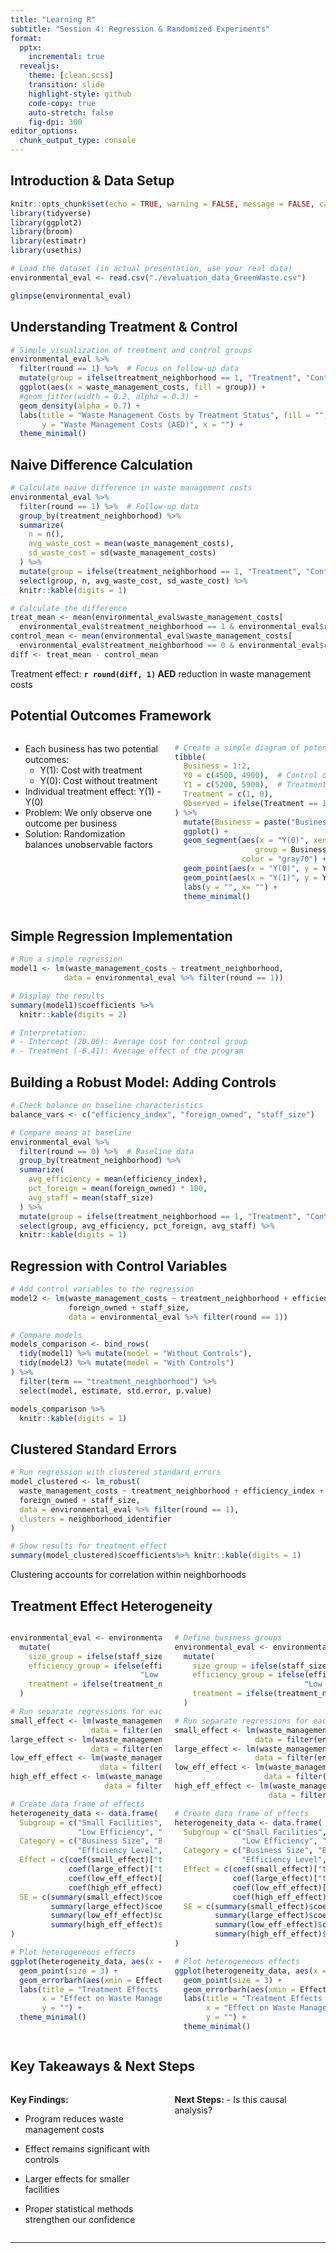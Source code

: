 ```yaml
---
title: "Learning R"
subtitle: "Session 4: Regression & Randomized Experiments"
format: 
  pptx:
    incremental: true   
  revealjs:
    theme: [clean.scss]
    transition: slide
    highlight-style: github
    code-copy: true
    auto-stretch: false
    fig-dpi: 300
editor_options: 
  chunk_output_type: console
---
```


## Introduction & Data Setup

```r
knitr::opts_chunk$set(echo = TRUE, warning = FALSE, message = FALSE, cache = FALSE)
library(tidyverse)
library(ggplot2)
library(broom)
library(estimatr)
library(usethis)
```

```r

# Load the dataset (in actual presentation, use your real data)
environmental_eval <- read.csv("./evaluation_data_GreenWaste.csv")

glimpse(environmental_eval)

```

## Understanding Treatment & Control

```r
# Simple visualization of treatment and control groups
environmental_eval %>%
  filter(round == 1) %>%  # Focus on follow-up data
  mutate(group = ifelse(treatment_neighborhood == 1, "Treatment", "Control")) %>%
  ggplot(aes(x = waste_management_costs, fill = group)) +
  #geom_jitter(width = 0.2, alpha = 0.3) +
  geom_density(alpha = 0.7) +
  labs(title = "Waste Management Costs by Treatment Status", fill = "",
       y = "Waste Management Costs (AED)", x = "") +
  theme_minimal() 
```

## Naive Difference Calculation

```r
# Calculate naive difference in waste management costs
environmental_eval %>%
  filter(round == 1) %>%  # Follow-up data
  group_by(treatment_neighborhood) %>%
  summarize(
    n = n(),
    avg_waste_cost = mean(waste_management_costs),
    sd_waste_cost = sd(waste_management_costs)
  ) %>%
  mutate(group = ifelse(treatment_neighborhood == 1, "Treatment", "Control")) %>%
  select(group, n, avg_waste_cost, sd_waste_cost) %>%
  knitr::kable(digits = 1)
```


```r
# Calculate the difference
treat_mean <- mean(environmental_eval$waste_management_costs[
  environmental_eval$treatment_neighborhood == 1 & environmental_eval$round == 1])
control_mean <- mean(environmental_eval$waste_management_costs[
  environmental_eval$treatment_neighborhood == 0 & environmental_eval$round == 1])
diff <- treat_mean - control_mean
```

Treatment effect: **`r round(diff, 1)` AED** reduction in waste management costs

## Potential Outcomes Framework

::: {.columns}
::: {.column width="50%"}
* Each business has two potential outcomes:
  * Y(1): Cost with treatment
  * Y(0): Cost without treatment
* Individual treatment effect: Y(1) - Y(0)
* Problem: We only observe one outcome per business
* Solution: Randomization balances unobservable factors
:::

::: {.column width="50%"}
```r
# Create a simple diagram of potential outcomes
tibble(
  Business = 1:2,
  Y0 = c(4500, 4900),  # Control outcome
  Y1 = c(5200, 5900),  # Treatment outcome
  Treatment = c(1, 0),
  Observed = ifelse(Treatment == 1, Y1, Y0)
) %>%
  mutate(Business = paste("Business", Business)) %>%
  ggplot() +
  geom_segment(aes(x = "Y(0)", xend = "Y(1)", y = Y0, yend = Y1,
                  group = Business), arrow = arrow(length = unit(0.3, "cm")),
               color = "gray70") +
  geom_point(aes(x = "Y(0)", y = Y0), color = "blue", size = 3) +
  geom_point(aes(x = "Y(1)", y = Y1), color = "red", size = 3) +
  labs(y = "", x= "") +
  theme_minimal()
```
:::
:::

## Simple Regression Implementation

```r
# Run a simple regression
model1 <- lm(waste_management_costs ~ treatment_neighborhood, 
            data = environmental_eval %>% filter(round == 1))

# Display the results
summary(model1)$coefficients %>%
  knitr::kable(digits = 2)
```

```r
# Interpretation:
# - Intercept (20.06): Average cost for control group
# - Treatment (-6.41): Average effect of the program
```

## Building a Robust Model: Adding Controls

```r
# Check balance on baseline characteristics
balance_vars <- c("efficiency_index", "foreign_owned", "staff_size")

# Compare means at baseline
environmental_eval %>%
  filter(round == 0) %>%  # Baseline data
  group_by(treatment_neighborhood) %>%
  summarize(
    avg_efficiency = mean(efficiency_index),
    pct_foreign = mean(foreign_owned) * 100,
    avg_staff = mean(staff_size)
  ) %>%
  mutate(group = ifelse(treatment_neighborhood == 1, "Treatment", "Control")) %>%
  select(group, avg_efficiency, pct_foreign, avg_staff) %>%
  knitr::kable(digits = 1)

```

## Regression with Control Variables

```r
# Add control variables to the regression
model2 <- lm(waste_management_costs ~ treatment_neighborhood + efficiency_index + 
             foreign_owned + staff_size,
             data = environmental_eval %>% filter(round == 1))

# Compare models
models_comparison <- bind_rows(
  tidy(model1) %>% mutate(model = "Without Controls"),
  tidy(model2) %>% mutate(model = "With Controls")
) %>%
  filter(term == "treatment_neighborhood") %>%
  select(model, estimate, std.error, p.value)

models_comparison %>%
  knitr::kable(digits = 1)
```

## Clustered Standard Errors

```r
# Run regression with clustered standard errors
model_clustered <- lm_robust(
  waste_management_costs ~ treatment_neighborhood + efficiency_index + 
  foreign_owned + staff_size,
  data = environmental_eval %>% filter(round == 1),
  clusters = neighborhood_identifier
)

# Show results for treatment effect
summary(model_clustered)$coefficients%>% knitr::kable(digits = 1)
```

::: {.callout-note}
Clustering accounts for correlation within neighborhoods
:::

## Treatment Effect Heterogeneity
::: {.columns}
::: {.column width="50%"}
```r
environmental_eval <- environmental_eval %>%
  mutate(
    size_group = ifelse(staff_size < median(staff_size), "Small", "Large"),
    efficiency_group = ifelse(efficiency_index < median(efficiency_index), 
                             "Low Efficiency", "High Efficiency"),
    treatment = ifelse(treatment_neighborhood == 1, "Treatment", "Control")
  )

# Run separate regressions for each subgroup
small_effect <- lm(waste_management_costs ~ treatment_neighborhood, 
                  data = filter(environmental_eval, round == 1, size_group == "Small"))
large_effect <- lm(waste_management_costs ~ treatment_neighborhood, 
                  data = filter(environmental_eval, round == 1, size_group == "Large"))
low_eff_effect <- lm(waste_management_costs ~ treatment_neighborhood, 
                    data = filter(environmental_eval, round == 1, efficiency_group == "Low Efficiency"))
high_eff_effect <- lm(waste_management_costs ~ treatment_neighborhood, 
                     data = filter(environmental_eval, round == 1, efficiency_group == "High Efficiency"))

# Create data frame of effects
heterogeneity_data <- data.frame(
  Subgroup = c("Small Facilities", "Large Facilities", 
               "Low Efficiency", "High Efficiency"),
  Category = c("Business Size", "Business Size", 
               "Efficiency Level", "Efficiency Level"),
  Effect = c(coef(small_effect)["treatment_neighborhood"],
             coef(large_effect)["treatment_neighborhood"],
             coef(low_eff_effect)["treatment_neighborhood"],
             coef(high_eff_effect)["treatment_neighborhood"]),
  SE = c(summary(small_effect)$coefficients["treatment_neighborhood", "Std. Error"],
         summary(large_effect)$coefficients["treatment_neighborhood", "Std. Error"],
         summary(low_eff_effect)$coefficients["treatment_neighborhood", "Std. Error"],
         summary(high_eff_effect)$coefficients["treatment_neighborhood", "Std. Error"])
)

# Plot heterogeneous effects
ggplot(heterogeneity_data, aes(x = Effect, y = Subgroup, color = Category)) +
  geom_point(size = 3) +
  geom_errorbarh(aes(xmin = Effect - 1.96*SE, xmax = Effect + 1.96*SE), height = 0.2) +
  labs(title = "Treatment Effects by Business Characteristics",
       x = "Effect on Waste Management Costs (AED)",
       y = "") +
  theme_minimal()
```
:::
::: {.column width="50%"}

```r
# Define business groups
environmental_eval <- environmental_eval %>%
  mutate(
    size_group = ifelse(staff_size < median(staff_size), "Small", "Large"),
    efficiency_group = ifelse(efficiency_index < median(efficiency_index), 
                             "Low Efficiency", "High Efficiency"),
    treatment = ifelse(treatment_neighborhood == 1, "Treatment", "Control")
  )

# Run separate regressions for each subgroup
small_effect <- lm(waste_management_costs ~ treatment_neighborhood, 
                  data = filter(environmental_eval, round == 1, size_group == "Small"))
large_effect <- lm(waste_management_costs ~ treatment_neighborhood, 
                  data = filter(environmental_eval, round == 1, size_group == "Large"))
low_eff_effect <- lm(waste_management_costs ~ treatment_neighborhood, 
                    data = filter(environmental_eval, round == 1, efficiency_group == "Low Efficiency"))
high_eff_effect <- lm(waste_management_costs ~ treatment_neighborhood, 
                     data = filter(environmental_eval, round == 1, efficiency_group == "High Efficiency"))

# Create data frame of effects
heterogeneity_data <- data.frame(
  Subgroup = c("Small Facilities", "Large Facilities", 
               "Low Efficiency", "High Efficiency"),
  Category = c("Business Size", "Business Size", 
               "Efficiency Level", "Efficiency Level"),
  Effect = c(coef(small_effect)["treatment_neighborhood"],
             coef(large_effect)["treatment_neighborhood"],
             coef(low_eff_effect)["treatment_neighborhood"],
             coef(high_eff_effect)["treatment_neighborhood"]),
  SE = c(summary(small_effect)$coefficients["treatment_neighborhood", "Std. Error"],
         summary(large_effect)$coefficients["treatment_neighborhood", "Std. Error"],
         summary(low_eff_effect)$coefficients["treatment_neighborhood", "Std. Error"],
         summary(high_eff_effect)$coefficients["treatment_neighborhood", "Std. Error"])
)

# Plot heterogeneous effects
ggplot(heterogeneity_data, aes(x = Effect, y = Subgroup, color = Category)) +
  geom_point(size = 3) +
  geom_errorbarh(aes(xmin = Effect - 1.96*SE, xmax = Effect + 1.96*SE), height = 0.2) +
  labs(title = "Treatment Effects by Business Characteristics",
       x = "Effect on Waste Management Costs",
       y = "") +
  theme_minimal()
```
:::
:::
## Key Takeaways & Next Steps

::: {.columns}
::: {.column width="50%"}
**Key Findings:**

- Program reduces waste management costs

- Effect remains significant with controls

- Larger effects for smaller facilities

- Proper statistical methods strengthen our confidence

:::

::: {.column width="50%"}
**Next Steps:**
- Is this causal analysis?
:::
:::

---